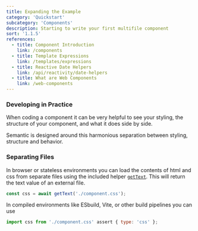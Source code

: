 ```yaml
---
title: Expanding the Example
category: 'Quickstart'
subcategory: 'Components'
description: Starting to write your first multifile component
sort: '1.1.5'
references:
  - title: Component Introduction
    link: /components
  - title: Template Expressions
    link: /templates/expressions
  - title: Reactive Date Helpers
    link: /api/reactivity/date-helpers
  - title: What are Web Components
    link: /web-components
---
```


### Developing in Practice

When coding a component it can be very helpful to see your styling, the structure of your component, and what it does side by side.

Semantic is designed around this harmonious separation between styling, structure and behavior.

### Separating Files

In browser or stateless environments you can load the contents of html and css from separate files using the included helper [`getText`](/api/utils/browser/#gettext). This will return the text value of an external file.

```javascript
const css = await getText('./component.css');
```

In compiled environments like ESbuild, Vite, or other build pipelines you can use

```javascript
import css from './component.css' assert { type: 'css' };
```
